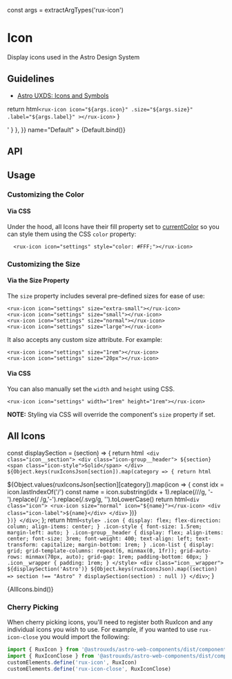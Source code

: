 const args = extractArgTypes('rux-icon')

<Meta
    title="Components/Icons"
    component="rux-icon"
    argTypes={args}
/>


# Icon

Display icons used in the Astro Design System

## Guidelines

-   [Astro UXDS: Icons and Symbols](https://astrouxds.com/ui-components/icons-and-symbols)

  return html`
    <rux-icon
      icon="${args.icon}"
      .size="${args.size}"
      .label="${args.label}"
    ></rux-icon>
  `
}

<Canvas>
    <Story
        args={{
          icon: "satellite-transmit",
          size: "normal"
        }}
        parameters={{
            docs: { source: { code: '<rux-icon size="normal" icon="satellite-transmit"></rux-icon>' } },
        }}
        name="Default"
    >
        {Default.bind()}
    </Story>
</Canvas>

## API

<ArgsTable of="rux-icon"/>

## Usage

### Customizing the Color

#### Via CSS

Under the hood, all Icons have their fill property set to [currentColor](https://css-tricks.com/cascading-svg-fill-color/)
so you can style them using the CSS `color` property:

```
  <rux-icon icon="settings" style="color: #FFF;"></rux-icon>
```

### Customizing the Size

#### Via the Size Property

The `size` property includes several pre-defined sizes for ease of use:
```
<rux-icon icon="settings" size="extra-small"></rux-icon>
<rux-icon icon="settings" size="small"></rux-icon>
<rux-icon icon="settings" size="normal"></rux-icon>
<rux-icon icon="settings" size="large"></rux-icon>
```

It also accepts any custom size attribute. For example:
```
<rux-icon icon="settings" size="1rem"></rux-icon>
<rux-icon icon="settings" size="20px"></rux-icon>
```

#### Via CSS

You can also manually set the `width` and `height` using CSS.
```
<rux-icon icon="settings" width="1rem" height="1rem"></rux-icon>
```

**NOTE:** Styling via CSS will override the component's `size` property if set.

## All Icons

  const displaySection = (section) => {
    return html`
      <div class="icon__section">
        <div class="icon-group__header">
        ${section}
        <span class="icon-style">Solid</span>
        </div>
      ${Object.keys(ruxIconsJson[section]).map(category => {
        return html`
          <div>
            <div class="icon-list">
            ${Object.values(ruxIconsJson[section][category]).map(icon => {
                const idx = icon.lastIndexOf('/')
                const name = icon.substring(idx + 1).replace(/\//g, '-').replace(/ /g,'-').replace(/.svg/g, '').toLowerCase()
              return html`
              <div class="icon">
                <rux-icon size="normal" icon="${name}"></rux-icon>
                <div class="icon-label">${name}</div>
              </div>
              `
            })}
            </div>
          <div>
        `
      })}
      </div>
    `;
  };
  return html`
    <style>
    .icon {
      display: flex;
      flex-direction: column;
      align-items: center;
    }
    .icon-style {
      font-size: 1.5rem;
      margin-left: auto;
    }
    .icon-group__header {
      display: flex;
      align-items: center;
      font-size: 3rem;
      font-weight: 400;
      text-align: left;
      text-transform: capitalize;
      margin-bottom: 1rem;
    }
    .icon-list {
      display: grid;
      grid-template-columns: repeat(6, minmax(0, 1fr));
      grid-auto-rows: minmax(70px, auto);
      grid-gap: 1rem;
      padding-bottom: 60px;
    }
    .icon__wrapper {
      padding: 1rem;
    }
    </style>
    <div class="icon__wrapper">
      ${displaySection('Astro')}
      ${Object.keys(ruxIconsJson).map((section) =>
        section !== "Astro" ? displaySection(section) : null
      )}
    </div>
  `;
}

<Canvas>
    <Story
        args={{
          size: 'normal',
        }}
        name="All Icons"
    >
        {AllIcons.bind()}
    </Story>
</Canvas>

### Cherry Picking

When cherry picking icons, you'll need to register both RuxIcon and any individual icons you wish to use.
For example, if you wanted to use `rux-icon-close` you would import the following:

```js
import { RuxIcon } from '@astrouxds/astro-web-components/dist/components/rux-icon'
import { RuxIconClose } from '@astrouxds/astro-web-components/dist/components/rux-icon-close'
customElements.define('rux-icon', RuxIcon)
customElements.define('rux-icon-close', RuxIconClose)
```
